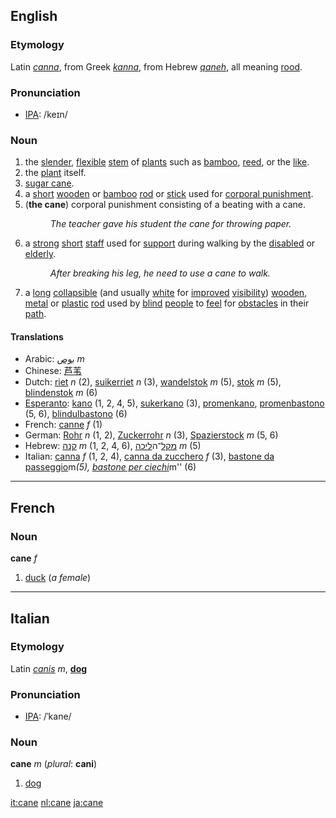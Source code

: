 ==English==
===Etymology===
Latin ''[[canna]]'', from Greek ''[[kanna]]'', from Hebrew ''[[qaneh]]'', all meaning [[rood]].

===Pronunciation===
*[[w:IPA|IPA]]: /keɪn/

===Noun===
#the [[slender]], [[flexible]] [[stem]] of [[plant|plants]] such as [[bamboo]], [[reed]], or the [[like]].
#the [[plant]] itself.
#[[sugar cane]].
#a [[short]] [[wooden]] or [[bamboo]] [[rod]] or [[stick]] used for [[corporal punishment]].
#('''the cane''') corporal punishment consisting of a beating with a cane.
#:''The teacher gave his student the cane for throwing paper.''
#a [[strong]] [[short]] [[staff]] used for [[support]] during walking by the [[disabled]] or [[elderly]].
#:''After breaking his leg, he need to use a cane to walk.''
#a [[long]] [[collapsible]] (and usually [[white]] for [[improved]] [[visibility]]) [[wooden]], [[metal]] or [[plastic]] [[rod]] used by [[blind]] [[people]] to [[feel]] for [[obstacle|obstacles]] in their [[path]].

====Translations====
*Arabic: [[بوص]] ''m''
*Chinese: [[芦苇]] 
*Dutch: [[riet]] ''n'' (2), [[suikerriet]] ''n'' (3), [[wandelstok]] ''m'' (5), [[stok]] ''m'' (5), [[blindenstok]] ''m'' (6)
*[[Esperanto]]: [[kano]] (1, 2, 4, 5), [[sukerkano]] (3), [[promenkano]], [[promenbastono]] (5, 6), [[blindulbastono]] (6)
*French: [[canne]] ''f'' (1)
*German: [[Rohr]] ''n'' (1, 2), [[Zuckerrohr]] ''n'' (3), [[Spazierstock]] ''m'' (5, 6)
*Hebrew: [[קנה]] ''m'' (1, 2, 4, 6), [[ מקל]]־ה[[ליכה]] ''m'' (5)
*Italian: [[canna]] ''f'' (1, 2, 4), [[canna da zucchero]] ''f'' (3), [[bastone da passeggio]]'' ''m'' (5), [[bastone per ciechi]] ''m'' (6)

----
==French==
===Noun===
'''cane''' ''f''

#[[duck]] (''a female'')

----
==Italian==
===Etymology===
Latin ''[[canis]]'' ''m'', '''[[dog]]'''

===Pronunciation===
*[[w:IPA|IPA]]: /ˈkane/

===Noun===
'''cane''' ''m'' (''plural'': '''cani''')

#[[dog]]

[[it:cane]]
[[nl:cane]]
[[ja:cane]]